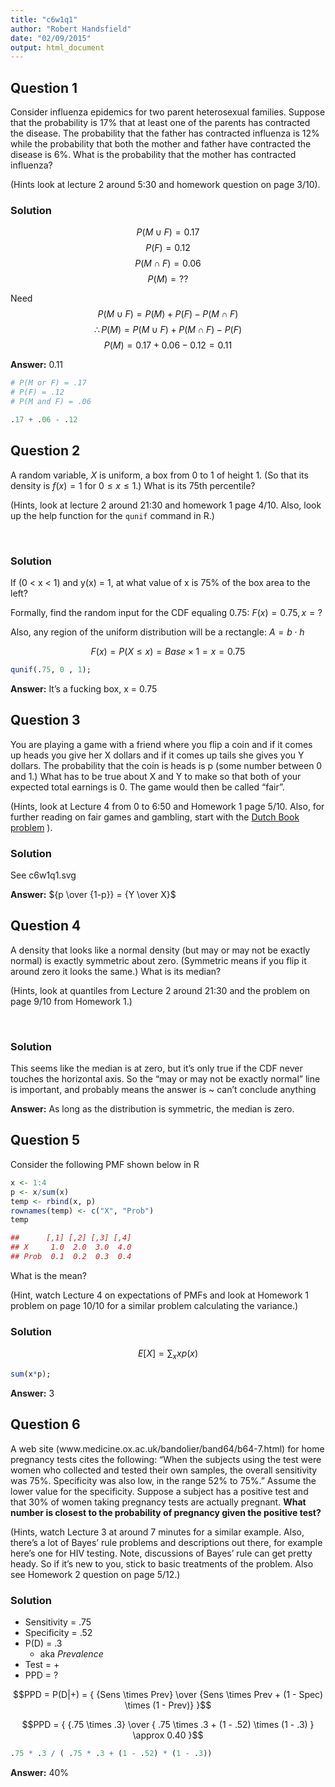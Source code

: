 ```yaml
---
title: "c6w1q1"
author: "Robert Handsfield"
date: "02/09/2015"
output: html_document
---
```

Question 1
--------------------------------------------
Consider influenza epidemics for two parent heterosexual families. Suppose that the probability is 17% that at least one of the parents has contracted the disease. The probability that the father has contracted influenza is 12% while the probability that both the mother and father have contracted the disease is 6%. What is the probability that the mother has contracted influenza?

(Hints look at lecture 2 around 5:30 and homework question on page 3/10). 

### Solution

$$ P(M \cup F) = 0.17$$
$$ P(F) = 0.12$$
$$ P(M \cap F) = 0.06$$
$$P(M) = ??$$

Need
$$P(M \cup F) = P(M) + P(F) - P(M \cap F)$$
$$\therefore P(M) = P(M \cup F) + P(M \cap F) - P(F)$$
$$P(M) = 0.17 + 0.06 - 0.12 = 0.11$$

__Answer:__ 0.11

```r
# P(M or F) = .17
# P(F) = .12
# P(M and F) = .06

.17 + .06 - .12
```

Question 2
---------------------------------------------------
A random variable, $X$ is uniform, a box from 0 to 1 of height 1. (So that its density is $f(x)=1 \mbox{ for } 0≤x≤1$.) What is its 75th percentile?

(Hints, look at lecture 2 around 21:30 and homework 1 page 4/10. Also, look up the help function for the `qunif` command in R.)

<br />

### Solution
If (0 < x < 1) and y(x) = 1, at what value of x is 75% of the box area to the left?

Formally, find the random input for the CDF equaling 0.75: $F(x) = 0.75, x = ?$

Also, any region of the uniform distribution will be a rectangle: $A = b \cdot h$

$$F(x) = P(X \leq x) = Base \times 1 = x = 0.75$$

```r

qunif(.75, 0 , 1);

```


__Answer:__ It's a fucking box, x = 0.75



Question 3  
--------------------------------------------------
You are playing a game with a friend where you flip a coin and if it comes up heads you give her X dollars and if it comes up tails she gives you Y dollars. The probability that the coin is heads is p (some number between 0 and 1.) What has to be true about X and Y to make so that both of your expected total earnings is 0. The game would then be called “fair”. 

(Hints, look at Lecture 4 from 0 to 6:50 and Homework 1 page 5/10. Also, for further reading on fair games and gambling, start with the [Dutch Book problem](http://en.wikipedia.org/wiki/Dutch_book) ). 

### Solution
See c6w1q1.svg

__Answer:__ ${p \over {1-p}} = {Y \over X}$  






Question 4   
---------------------------------------------------

A density that looks like a normal density (but may or may not be exactly normal) is exactly symmetric about zero. (Symmetric means if you flip it around zero it looks the same.) What is its median?

(Hints, look at quantiles from Lecture 2 around 21:30 and the problem on page 9/10 from Homework 1.)

<br />

### Solution
This seems like the median is at zero, but it's only true if the CDF never touches the horizontal axis.
So the "may or may not be exactly normal" line is important, and probably means the answer is
~ can't conclude anything

__Answer:__ As long as the distribution is symmetric, the median is zero.





Question 5
------------------------------------------------------
Consider the following PMF shown below in R
```r
x <- 1:4
p <- x/sum(x)
temp <- rbind(x, p)
rownames(temp) <- c("X", "Prob")
temp
```
```r
##      [,1] [,2] [,3] [,4]
## X     1.0  2.0  3.0  4.0
## Prob  0.1  0.2  0.3  0.4
```
What is the mean?

(Hint, watch Lecture 4 on expectations of PMFs and look at Homework 1 problem on page 10/10 for a similar problem calculating the variance.)

### Solution
$$E[X] = \sum_x xp(x)$$

```r
sum(x*p);
```

__Answer:__ 3 



Question 6
---------------------------------------------
A web site (www.medicine.ox.ac.uk/bandolier/band64/b64-7.html) for home pregnancy tests cites the following: “When the subjects using the test were women who collected and tested their own samples, the overall sensitivity was 75%. Specificity was also low, in the range 52% to 75%.” Assume the lower value for the specificity. Suppose a subject has a positive test and that 30% of women taking pregnancy tests are actually pregnant. __What number is closest to the probability of pregnancy given the positive test?__


(Hints, watch Lecture 3 at around 7 minutes for a similar example. Also, there's a lot of Bayes' rule problems and descriptions out there, for example here's one for HIV testing. Note, discussions of Bayes' rule can get pretty heady. So if it's new to you, stick to basic treatments of the problem. Also see Homework 2 question on page 5/12.) 

### Solution
 * Sensitivity = .75
 * Specificity = .52 
 * P(D) = .3
 	+ aka _Prevalence_
 * Test = +
 * PPD = ?
 
 $$PPD = P(D|+) = { {Sens \times Prev}  \over  {Sens \times Prev + (1 - Spec) \times (1 - Prev)} }$$
 
 $$PPD = { {.75 \times .3}  \over { .75 \times .3 + (1 - .52) \times (1 - .3) } \approx 0.40 }$$
 
```r
.75 * .3 / ( .75 * .3 + (1 - .52) * (1 - .3))
```

__Answer:__  40%





